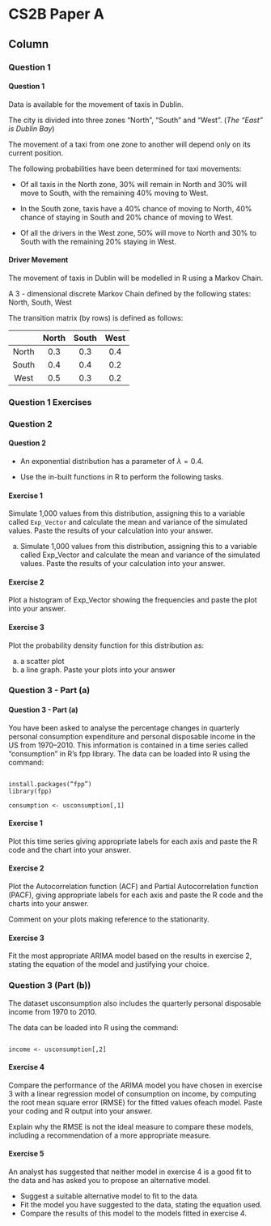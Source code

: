 
CS2B Paper A {data-navmenu="R for Risk Modelling and Survival Analysis"}
==============================================================

Column {.tabset}
--------------------------------


### Question 1
<h4> Question 1</h4>
Data is available for the movement of taxis in Dublin. 

The city is divided into three zones “North”, “South” and “West”. (*The “East” is Dublin Bay*)

The movement of a taxi from one zone to another will depend only on its current position. 

The following probabilities have been determined for taxi movements:


* Of all taxis in the North zone, 30% will remain in North and 30% will move to South, with the remaining 40% moving to West.

* In the South zone, taxis have a 40% chance of moving to North, 40% chance of staying in South and 20% chance of moving to West.

* Of all the drivers in the West zone, 50% will move to North and 30% to South with the remaining 20% staying in West.

#### Driver Movement
The movement of taxis in Dublin will be modelled in R using a Markov Chain.


A 3 - dimensional discrete Markov Chain defined by the following states:
North, South, West

The transition matrix (by rows) is defined as follows:

|| North | South | West |
| :----:| :----:|:----:|:----:|
|North | 0.3 | 0.3 | 0.4|
|South | 0.4 | 0.4 | 0.2|
|West | 0.5 | 0.3 | 0.2|

### Question 1 Exercises

### Question 2

<h4> Question 2  </h4>
* An exponential distribution has a parameter of $\lambda = 0.4$.

* Use the in-built functions in R to perform the following tasks.



#### Exercise 1


Simulate 1,000 values from this distribution, assigning this to a variable called ``Exp_Vector`` and calculate the mean and variance of
the simulated values. Paste the results of your calculation into your answer.

(a) Simulate 1,000 values from this distribution, assigning this to a 
variable called Exp_Vector and calculate the mean and variance of 
the simulated values. 
Paste the results of your calculation into your answer.


#### Exercise 2
Plot a histogram of Exp_Vector showing the frequencies and paste 
the plot into your answer.


#### Exercise 3
Plot the probability density function for this distribution as:

a. a scatter plot
b. a line graph.
Paste your plots into your answer
 
 
 
### Question 3 - Part (a)

<h4>Question 3 - Part (a)</h4>
You have been asked to analyse the percentage changes in quarterly personal 
consumption expenditure and personal disposable income in the US from 1970–2010. 
This information is contained in a time series called “consumption” in R’s fpp library.
The data can be loaded into R using the command: 

<pre><code>
install.packages(“fpp”)
library(fpp)

consumption <- usconsumption[,1]
</code></pre>


#### Exercise 1
Plot this time series giving appropriate labels for each axis and paste the R 
code and the chart into your answer. 

#### Exercise 2
Plot the Autocorrelation function (ACF) and Partial Autocorrelation 
function (PACF), giving appropriate labels for each axis and paste the R code and the charts into your answer. <p>
Comment on your plots making reference to the stationarity. 

#### Exercise 3
Fit the most appropriate ARIMA model based on the results in exercise 2, 
stating the equation of the model and justifying your choice. 


### Question 3 (Part (b))

The dataset usconsumption also includes the quarterly personal disposable income from 1970 to 2010. 
<p>
The data can be loaded into R using the command:

<pre><code>
income <- usconsumption[,2]
</code></pre>

#### Exercise 4 
Compare the performance of the ARIMA model you have chosen in 
exercise 3 with a linear regression model of consumption on income, by computing the root mean square error (RMSE) for the fitted values ofeach model. Paste your coding and R output into your answer.
<p>
Explain why the RMSE is not the ideal measure to compare these models, including a recommendation of a more appropriate measure.

<p>
#### Exercise 5
An analyst has suggested that neither model in exercise 4 is a good fit to the data and has asked you to propose an alternative model.

* Suggest a suitable alternative model to fit to the data. 
* Fit the model you have suggested to the data, stating the equation used.
* Compare the results of this model to the models fitted in exercise 4. 
 
